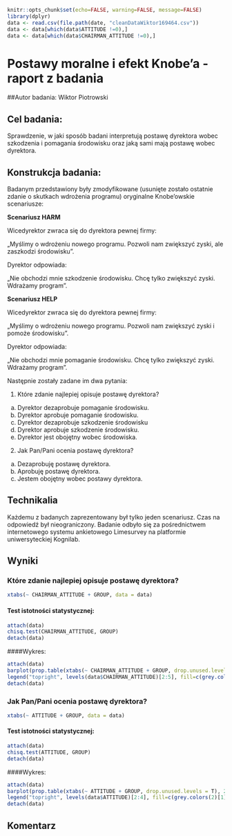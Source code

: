 ```r
knitr::opts_chunk$set(echo=FALSE, warning=FALSE, message=FALSE)
library(dplyr)
data <- read.csv(file.path(date, "cleanDataWiktor169464.csv"))
data <- data[which(data$ATTITUDE !=0),]
data <- data[which(data$CHAIRMAN_ATTITUDE !=0),]

```

Postawy moralne i efekt Knobe'a - raport z badania
=====================================================================
##Autor badania: Wiktor Piotrowski

## Cel badania: 
Sprawdzenie, w jaki sposób badani interpretują postawę dyrektora wobec szkodzenia i pomagania środowisku oraz jaką sami mają postawę wobec dyrektora. 

## Konstrukcja badania:
Badanym przedstawiony były zmodyfikowane (usunięte zostało ostatnie zdanie o skutkach wdrożenia programu) oryginalne Knobe'owskie scenariusze:


**Scenariusz HARM**

Wicedyrektor zwraca się do dyrektora pewnej firmy:

„Myślimy o wdrożeniu nowego programu. Pozwoli nam zwiększyć zyski, ale zaszkodzi środowisku”.

Dyrektor odpowiada:

„Nie obchodzi mnie szkodzenie środowisku. Chcę tylko zwiększyć zyski. Wdrażamy program”.


**Scenariusz HELP**

Wicedyrektor zwraca się do dyrektora pewnej firmy:

„Myślimy o wdrożeniu nowego programu. Pozwoli nam zwiększyć zyski i pomoże środowisku”.

Dyrektor odpowiada:

„Nie obchodzi mnie pomaganie środowisku. Chcę tylko zwiększyć zyski. Wdrażamy program”.




Następnie zostały zadane im dwa pytania:

1. Które zdanie najlepiej opisuje postawę dyrektora?
a) Dyrektor dezaprobuje pomaganie środowisku.
b) Dyrektor aprobuje pomaganie środowisku.
c) Dyrektor dezaprobuje szkodzenie środowisku
d) Dyrektor aprobuje szkodzenie środowisku.
e) Dyrektor jest obojętny wobec środowiska. 

2. Jak Pan/Pani ocenia postawę dyrektora?
a) Dezaprobuję postawę dyrektora.
b) Aprobuję postawę dyrektora.
c) Jestem obojętny wobec postawy dyrektora.

## Technikalia
Każdemu z badanych zaprezentowany był tylko jeden scenariusz. Czas na odpowiedź był nieograniczony. Badanie odbyło się za pośrednictwem internetowego systemu ankietowego Limesurvey na platformie uniwersyteckiej Kognilab. 

## Wyniki

### Które zdanie najlepiej opisuje postawę dyrektora?
```r
xtabs(~ CHAIRMAN_ATTITUDE + GROUP, data = data)
```

#### Test istotności statystycznej:
```r
attach(data)
chisq.test(CHAIRMAN_ATTITUDE, GROUP)
detach(data)
```

####Wykres:

```r
attach(data)
barplot(prop.table(xtabs(~ CHAIRMAN_ATTITUDE + GROUP, drop.unused.levels = T), 2), beside = TRUE)
legend("topright", levels(data$CHAIRMAN_ATTITUDE)[2:5], fill=c(grey.colors(2)[1], grey.colors(2)[2]))
detach(data)
```


### Jak Pan/Pani ocenia postawę dyrektora?

```r
xtabs(~ ATTITUDE + GROUP, data = data)
```

#### Test istotności statystycznej:

```r
attach(data)
chisq.test(ATTITUDE, GROUP)
detach(data)
```

####Wykres:

```r
attach(data)
barplot(prop.table(xtabs(~ ATTITUDE + GROUP, drop.unused.levels = T), 2), beside = TRUE)
legend("topright", levels(data$ATTITUDE)[2:4], fill=c(grey.colors(2)[1], grey.colors(2)[2]))
detach(data)
```

## Komentarz